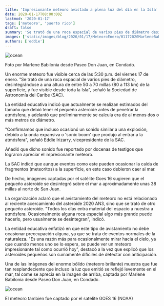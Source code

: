 ```yaml
---
title: 'Impresionante meteoro avistado a plena luz del día en la Isla'
date: 2020-01-17T08:00:00Z
lastmod: '2020-01-17'
tags: ['meteoro', 'puerto rico']
draft: false
summary: 'Se trató de una roca espacial de varios pies de diámetro desintegrándose a través de la atmósfera'
images: ['static/images/blog/2020/01/17/MeteoroEnero/01172020MarleneBabilonia1.jpg']
authors: ['eddie']
---
```


![ocean](/static/images/blog/2020/01/17/MeteoroEnero/01172020MarleneBabilonia1.jpg)

<ImageCaption>Foto por Marlene Babilonia desde Paseo Don Juan, en Condado.</ImageCaption>

Un enorme meteoro fue visible cerca de las 5:30 p.m. del viernes 17 de enero. "Se trató de una roca espacial de varios pies de diámetro, desintegrándose a una altura de entre 50 a 70 millas (80 a 113 km) de la superficie, y fue visible desde toda la Isla", señaló la Sociedad de Astronomía del Caribe (SAC).

La entidad educativa indicó que actualmente se realizan estimados del tamaño que debió tener el pequeño asteroide antes de penetrar la atmósfera, y adelantó que preliminarmente se calcula era de al menos dos o más metros de diámetro.

"Confirmamos que incluso ocasionó un sonido similar a una explosión, debido a la onda expansiva o 'sonic boom' que produjo al entrar a la atmósfera", señaló Eddie Irizarry, vicepresidente de la SAC.

Añadió que dicho sonido fue reportado por docenas de testigos que lograron apreciar el impresionante meteoro.

La SAC indicó que aunque eventos como este pueden ocasionar la caída de fragmentos (meteoritos) a la superficie, en este caso debieron caer al mar.

De hecho, imágenes captadas por el satélite Goes 16 sugieren que el pequeño asteroide se desintegró sobre el mar a aproximadamente unas 38 millas al norte de San Juan.

La organización aclaró que el avistamiento del meteoro no está relacionado al reciente acercamiento del asteroide 2020 AN3, sino que se trató de otro pequeño asteroide. "Todos los días entra material del espacio a nuestra a atmósfera. Ocasionalmente alguna roca espacial algo más grande puede hacerlo, pero usualmente se desintegran", indicó.

La entidad educativa enfatizó en que este tipo de avistamiento no debe ocasionar preocupación alguna, ya que se trata de eventos normales de la naturaleza. "Es una razón más para ocasionalmente mirar hacia el cielo, ya que cuando menos uno se lo espera, se puede ver un meteoro impresionante tal como ocurrió hoy", destacó a la vez que explicó que los asteroides pequeños son sumamente difíciles de detectar con anticipación.

Una de las imágenes del enorme bólido (meteoro brillante) muestra que fue tan resplandeciente que incluso la luz que emitió se reflejó levemente en el mar, tal come se aprecia en la imagen de arriba, captada por Marlene Babilonia desde Paseo Don Juan, en Condado.

![ocean](/static/images/blog/2020/01/17/MeteoroEnero/01172020GOES16a.jpg)

<ImageCaption>El meteoro tambien fue captado por el satelite GOES 16 (NOAA)</ImageCaption>
